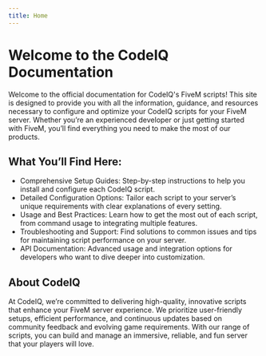 ```yaml
---
title: Home
---
```



<div className="mt-2 flex flex-wrap justify-evenly gap-4">
  <Card/>
</div>

# Welcome to the CodeIQ Documentation

Welcome to the official documentation for CodeIQ's FiveM scripts! This site is designed to provide you with all the information, guidance, and resources necessary to configure and optimize your CodeIQ scripts for your FiveM server. Whether you’re an experienced developer or just getting started with FiveM, you’ll find everything you need to make the most of our products.

## What You’ll Find Here:

- Comprehensive Setup Guides: Step-by-step instructions to help you install and configure each CodeIQ script.
- Detailed Configuration Options: Tailor each script to your server’s unique requirements with clear explanations of every setting.
- Usage and Best Practices: Learn how to get the most out of each script, from command usage to integrating multiple features.
- Troubleshooting and Support: Find solutions to common issues and tips for maintaining script performance on your server.
- API Documentation: Advanced usage and integration options for developers who want to dive deeper into customization.

## About CodeIQ

At CodeIQ, we’re committed to delivering high-quality, innovative scripts that enhance your FiveM server experience. We prioritize user-friendly setups, efficient performance, and continuous updates based on community feedback and evolving game requirements. With our range of scripts, you can build and manage an immersive, reliable, and fun server that your players will love.
